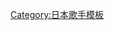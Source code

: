 {{Navbox
| name  = GENERATIONS
|title = [[GENERATIONS from EXILE TRIBE|<span style="color:#000000">放浪新世代 from 放浪一族 (GENERATIONS from EXILE TRIBE)</span>]]
| titlestyle = background:#FFBF00; color:#000000; 
| abovestyle = background:#FFD700; color:#000000; 
| groupstyle = background:#E6D933; color:#000000;
| belowstyle = background:#FFD700; color:#000000;
| group1 = 成員
|  list1 = 
{{Navbox|child
| group1 = 表演者
| list1  = [[白濱亞嵐]]（'''L'''） - [[小森隼]] - [[佐野玲於]] - [[關口Mandy]] - [[中務裕太]]
| group2 = 主唱兼表演者
| list2  = [[片寄涼太]] - [[數原龍友]]

}}
| group2 = 前成員
| list2 = 
| group3 =專輯<br />收錄單曲
| list3=
{{Navbox|child
| group1 = '''[[GENERATIONS (GENERATIONS專輯)|GENERATIONS]]'''
| list1  = 1. [[BRAVE IT OUT]] - 2. [[ANIMAL]] - 3. [[Love You More]] - 4. [[HOT SHOT]]

| group2 = '''[[GENERATIONS EX]]'''
| list2 = 5. [[NEVER LET YOU GO]] - 6. [[Always with you]] - 7. [[Sing it Loud]]

| group3 = '''[[SPEEDSTER]]'''
| list3 = 8. [[Evergreen (GENERATIONS單曲)|Evergreen]] - 9. [[Hard Knock Days]] - 10. [[ALL FOR YOU (GENERATIONS單曲)|ALL FOR YOU]] - 11. [[AGEHA (GENERATIONS單曲)|AGEHA]]

| group4 = '''[[沒有眼淚的小丑抬頭望着沒有太陽和月亮的天空|沒有眼淚的小丑抬頭望着<br/>沒有太陽和月亮的天空]]'''
| list4 = 12. [[淚 (GENERATIONS單曲)|涙]] - 13. [[PIERROT (GENERATIONS單曲)|PIERROT]] - 14. [[日月皆同]]

| group5 = '''[[BEST GENERATION]]'''
| list5 = 15. [[BIG CITY RODEO]]

| group6 = '''[[SHONEN CHRONICLE]]'''
| list6 = 16. [[F.L.Y. BOYS F.L.Y. GIRLS]] - 17.[[少年 (GENERATIONS單曲)|少年]] - [[G-ENERGY]] - 18. [[Brand New Story]] - 19. [[DREAMERS]] - 20. [[EXPerience Greatness]]

| group7 = ''' '''
| list7 = 21. [[飄飄 (GENERATIONS單曲)|飄飄]]
}}
| group4 = 專輯
| list4 = [[GENERATIONS (GENERATIONS專輯)|GENERATIONS]] - [[GENERATIONS EX]] - [[SPEEDSTER]] - [[沒有眼淚的小丑抬頭望着沒有太陽和月亮的天空]] - [[SHONEN CHRONICLE]]
| group5 = 精選專輯
| list5 = [[BEST GENERATION]]
| group6 = 迷你專輯
| list6 = 
| group7 = DVD
| list7 = [[GENERATIONS LIVE TOUR 2016 "SPEEDSTER"|1]] - [[GENERATIONS LIVE TOUR 2017 MAD CYCLONE|2]] - [[GENERATIONS LIVE TOUR 2018 UNITED JOURNEY|3]] - [[GENERATIONS LIVE TOUR 2019 "少年Chronicle"|4]]
| group8 = 參加作品
| list8 = [[BURNING UP]] - [[THE REVOLUTION]]
| group9 = 巡迴演唱會
| list9 = [[SPEEDSTER|GENERATIONS WORLD TOUR 2015 "GENERATION EX"]] - [[GENERATIONS LIVE TOUR 2016 "SPEEDSTER"]] - [[GENERATIONS WORLD TOUR 2017 ～SPEEDSTER～]] - [[GENERATIONS LIVE TOUR 2017 "MAD CYCLONE"]]
| group10 = 相關項目
| list10 = [[LDH (藝能事務所)|LDH]] - [[EXILE TRIBE]] - [[avex trax]]

| below  = [http://generations-ldh.jp/ <span style="color:#000000">Official Website</span>]

}}<noinclude>

{{DEFAULTSORT:GENERATIONS from EXILE TRIBE}}
[[Category:日本歌手模板]]


</noinclude>